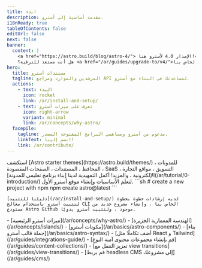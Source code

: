 ```yaml
---
title: ابدء
description: مقدمة أساسية إلى أسترو.
i18nReady: true
tableOfContents: false
editUrl: false
next: false
banner:
  content: |
    <a href="https://astro.build/blog/astro-4/"> الإصدار 4.0 لأسترو هنا!</a>
    هل أنت مستعد للترقية؟ <a href="/ar/guides/upgrade-to/v4/">اقرأ دليل الترقية الخاص بنا</a>.
hero:
  title: مستندات أسترو
  tagline: المرشدين والموارد ومراجع API لمساعدتك في البناء مع أسترو.
  actions:
    - text: البدء
      icon: rocket
      link: /ar/install-and-setup/
    - text: تعرف على ميزات أسترو
      icon: right-arrow
      variant: minimal
      link: /ar/concepts/why-astro/
  facepile:
    tagline: مدعوم من أسترو ومساهمي البرامج المفتوحة المصدر.
    linkText: انضم إلينا!
    link: /ar/contribute/
---
```



<CardGrid>
  <Card title="ماذا ستبني مع أسترو" icon="laptop">
    استكشف [Astro starter themes](https://astro.build/themes/) للمدونات ، المحافظ ، المستندات ، الصفحات المقصودة ، SaaS ، التسويق ، مواقع التجارة الإلكترونية ، والمزيد!
  </Card>

  <Card title="قم بجولة إرشاد" icon="star">
    أكمل التمهيدية لدينا [بناء برنامج تعليمي للمدونة](/ar/tutorial/0-introduction/) لتعلم الأساسيات وإنشاء موقع أسترو الأول.
  </Card>

  <SplitCard title="ابدأ مشروعًا جديدًا" icon="rocket">
    ```sh
    # create a new project with npm
    npm create astro@latest
    ```
    
    [دليلنا للتثبيت](/ar/install-and-setup/) لديه إرشادات خطوة بخطوة لتثبيت أسترو باستخدام معالج CLI الخاص بنا ، وإنشاء مشروع جديد من مستودع Astro Github موجود ، ولتثبيت أسترو يدويًا.
  </SplitCard>

  <ListCard title="تعلم" icon="open-book">
    - [ميزات أسترو الرئيسية](/ar/concepts/why-astro/)
    - [الهندسة المعمارية الجزيرة](/ar/concepts/islands/)
    - [مكونات أسترو](/ar/basics/astro-components/)
    - [بناء جملة قالب أسترو](/ar/basics/astro-syntax/)
  </ListCard>

  <ListCard title="امتداد" icon="puzzle">
    - [أضف تكاملًا مثل React و Tailwind](/ar/guides/integrations-guide/)
    - [قم بإنشاء مجموعات محتوى آمنة النوع](/ar/guides/content-collections/)
    - [تعزيز التنقل مع view transitions](/ar/guides/view-transitions/)
    - [قم بربط headless CMS إلى مشروعك](/ar/guides/cms/)
  </ListCard>
</CardGrid>

<Discord title="هل لديك سؤال أو تريد المشاركة؟" cta="انضم إلينا على Discord"/>
